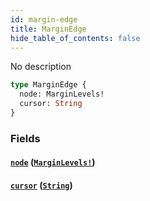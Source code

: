 ```yaml
---
id: margin-edge
title: MarginEdge
hide_table_of_contents: false
---
```



No description

```graphql
type MarginEdge {
  node: MarginLevels!
  cursor: String
}
```


### Fields

#### [`node`](#) ([`MarginLevels!`](/mainnet/api/graphql/objects/margin-levels))




#### [`cursor`](#) ([`String`](/mainnet/api/graphql/scalars/string))






